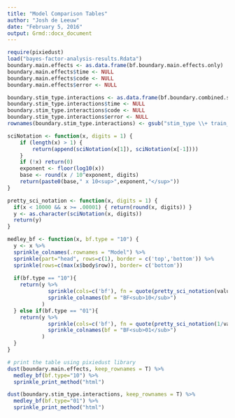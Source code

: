 ```yaml
---
title: "Model Comparison Tables"
author: "Josh de Leeuw"
date: "February 5, 2016"
output: Grmd::docx_document
---
```


```r
require(pixiedust)
load("bayes-factor-analysis-results.Rdata")
boundary.main.effects <- as.data.frame(bf.boundary.main.effects.only)
boundary.main.effects$time <- NULL
boundary.main.effects$code <- NULL
boundary.main.effects$error <- NULL

boundary.stim_type.interactions <- as.data.frame(bf.boundary.combined.stim_type)
boundary.stim_type.interactions$time <- NULL
boundary.stim_type.interactions$code <- NULL
boundary.stim_type.interactions$error <- NULL
rownames(boundary.stim_type.interactions) <- gsub("stim_type \\+ train_type \\+ dimension \\+ category_type \\+ trial_type \\+ mturk_id \\+ train_type:category_type", "&beta;", rownames(boundary.stim_type.interactions))

sciNotation <- function(x, digits = 1) { 
    if (length(x) > 1) { 
        return(append(sciNotation(x[1]), sciNotation(x[-1]))) 
    } 
    if (!x) return(0) 
    exponent <- floor(log10(x)) 
    base <- round(x / 10^exponent, digits)
    return(paste0(base," x 10<sup>",exponent,"</sup>"))
}

pretty_sci_notation <- function(x, digits = 1) {
  if(x < 10000 && x >= .00001) { return(round(x, digits)) }
  y <- as.character(sciNotation(x, digits))
  return(y)
}

medley_bf <- function(x, bf.type = "10") {
  y <- x %>%
  sprinkle_colnames(.rownames = "Model") %>%
  sprinkle(part="head", rows=c(1), border = c('top','bottom')) %>%
  sprinkle(rows=c(max(x$body$row)), border= c('bottom'))
  
  if(bf.type == "10"){
    return(y %>% 
             sprinkle(cols=c('bf'), fn = quote(pretty_sci_notation(value, digits=2))) %>%
             sprinkle_colnames(bf = "BF<sub>10</sub>")
           )
  } else if(bf.type == "01"){
    return(y %>% 
             sprinkle(cols=c('bf'), fn = quote(pretty_sci_notation(1/value, digits=2))) %>%
             sprinkle_colnames(bf = "BF<sub>01</sub>")
           )
  }
}

```


```r



# print the table using pixiedust library
dust(boundary.main.effects, keep_rownames = T) %>%
  medley_bf(bf.type="10") %>%
  sprinkle_print_method("html")

dust(boundary.stim_type.interactions, keep_rownames = T) %>%
  medley_bf(bf.type="01") %>%
  sprinkle_print_method("html")
  
```
